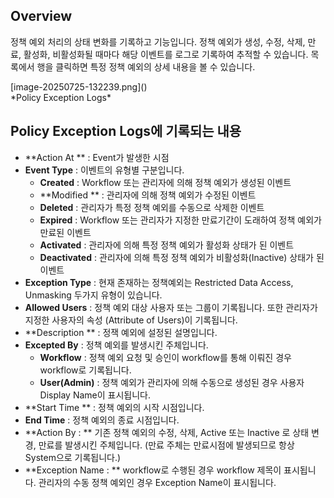 ## Overview
정책 예외 처리의 상태 변화를 기록하고 기능입니다. 정책 예외가 생성, 수정, 삭제, 만료, 활성화, 비활성화될 때마다 해당 이벤트를 로그로 기록하여 추적할 수 있습니다. 목록에서 행을 클릭하면 특정 정책 예외의 상세 내용을 볼 수 있습니다.

<p align="center">
<div>[image-20250725-132239.png]()</div>
*Policy Exception Logs*
</p>

## Policy Exception Logs에 기록되는 내용
* **Action At ** : Event가 발생한 시점
* **Event Type**  : 이벤트의 유형별 구분입니다.
    * **Created**  : Workflow 또는 관리자에 의해 정책 예외가 생성된 이벤트
    * **Modified ** : 관리자에 의해 정책 예외가 수정된 이벤트
    * **Deleted**  : 관리자가 특정 정책 예외를 수동으로 삭제한 이벤트
    * **Expired**  : Workflow 또는 관리자가 지정한 만료기간이 도래하여 정책 예외가 만료된 이벤트
    * **Activated**  : 관리자에 의해 특정 정책 예외가 활성화 상태가 된 이벤트
    * **Deactivated**  : 관리자에 의해 특정 정책 예외가 비활성화(Inactive) 상태가 된 이벤트
* **Exception Type**  : 현재 존재하는 정책예외는 Restricted Data Access, Unmasking 두가지 유형이 있습니다.
* **Allowed Users**  : 정책 예외 대상 사용자 또는 그룹이 기록됩니다. 또한 관리자가 지정한 사용자의 속성 (Attribute of Users)이 기록됩니다.
* **Description ** : 정잭 예외에 설정된 설명입니다.
* **Excepted By**  : 정책 예외를 발생시킨 주체입니다.
    * **Workflow**  : 정책 예외 요청 및 승인이 workflow를 통해 이뤄진 경우 workflow로 기록됩니다.
    * **User(Admin)**  : 정책 예외가 관리자에 의해 수동으로 생성된 경우 사용자 Display Name이 표시됩니다.
* **Start Time ** : 정책 예외의 시작 시점입니다.
* **End Time**  : 정책 예외의 종료 시점입니다.
* **Action By : ** 기존 정책 예외의 수정, 삭제, Active 또는 Inactive 로 상태 변경, 만료를 발생시킨 주체입니다. (만료 주체는 만료시점에 발생되므로 항상 System으로 기록됩니다.)
* **Exception Name : ** workflow로 수행된 경우 workflow 제목이 표시됩니다. 관리자의 수동 정책 예외인 경우 Exception Name이 표시됩니다.

